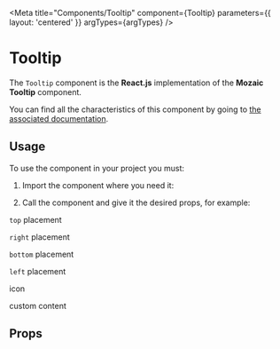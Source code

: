 
<Meta title="Components/Tooltip" component={Tooltip} parameters={{ layout: 'centered' }} argTypes={argTypes} />

# Tooltip

The `Tooltip` component is the **React.js** implementation of the **Mozaic Tooltip** component.

You can find all the characteristics of this component by going to [the associated documentation](https://mozaic.adeo.cloud/Components/Tooltip/).

## Usage

To use the component in your project you must:

1. Import the component where you need it:

<Source language="javascript" code="import { Tooltip } from '@mozaic-ds/react';" />

2. Call the component and give it the desired props, for example:

`top` placement

<Canvas>
    <Story story={Top} parameters={{ layout: 'centered' }} />
</Canvas>

`right` placement

<Canvas>
    <Story story={Right} parameters={{ layout: 'centered' }} />
</Canvas>

`bottom` placement

<Canvas>
    <Story story={Bottom} parameters={{ layout: 'centered' }} />
</Canvas>

`left` placement

<Canvas>
    <Story story={Left} parameters={{ layout: 'centered' }} />
</Canvas>

icon

<Canvas>
    <Story story={WithIcon} parameters={{ layout: 'centered' }} />
</Canvas>

custom content

<Canvas>
    <Story story={WithCustomContent} parameters={{ layout: 'centered' }} />
</Canvas>

## Props

<ArgsTable of={Tooltip} />
